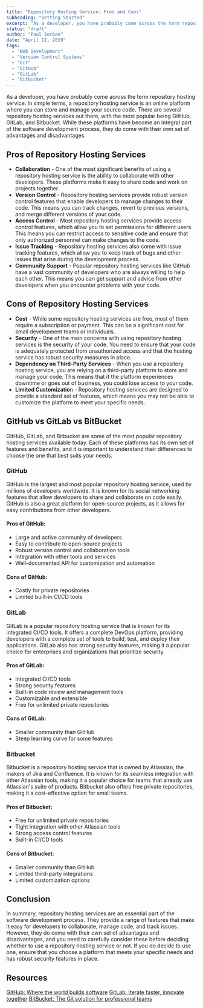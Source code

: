 ```yaml
---
title: "Repository Hosting Service: Pros and Cons"
subheading: "Getting Started"
excerpt: "As a developer, you have probably come across the term repository hosting service. In simple terms, a repository hosting service is an online platform where you can store and manage your source code. There are several repository hosting services out there, with the most popular being GitHub, GitLab, and Bitbucket. While these platforms have become an integral part of the software development process, they do come with their own set of advantages and disadvantages."
status: "draft"
author: "Paul Serban"
date: "April 11, 2019"
tags:
  - "Web Development"
  - "Version Control Systems"
  - "Git"
  - "GitHub"
  - "GitLab"
  - "BitBucket"
---
```


As a developer, you have probably come across the term repository hosting service. In simple terms, a repository hosting service is an online platform where you can store and manage your source code. There are several repository hosting services out there, with the most popular being GitHub, GitLab, and Bitbucket. While these platforms have become an integral part of the software development process, they do come with their own set of advantages and disadvantages.

## Pros of Repository Hosting Services

- **Collaboration** - One of the most significant benefits of using a repository hosting service is the ability to collaborate with other developers. These platforms make it easy to share code and work on projects together.
- **Version Control** - Repository hosting services provide robust version control features that enable developers to manage changes to their code. This means you can track changes, revert to previous versions, and merge different versions of your code.
- **Access Control** - Most repository hosting services provide access control features, which allow you to set permissions for different users. This means you can restrict access to sensitive code and ensure that only authorized personnel can make changes to the code.
- **Issue Tracking** - Repository hosting services also come with issue tracking features, which allow you to keep track of bugs and other issues that arise during the development process.
- **Community Support** - Popular repository hosting services like GitHub have a vast community of developers who are always willing to help each other. This means you can get support and advice from other developers when you encounter problems with your code.

## Cons of Repository Hosting Services

- **Cost** - While some repository hosting services are free, most of them require a subscription or payment. This can be a significant cost for small development teams or individuals.
- **Security** - One of the main concerns with using repository hosting services is the security of your code. You need to ensure that your code is adequately protected from unauthorized access and that the hosting service has robust security measures in place.
- **Dependency on Third-Party Services** - When you use a repository hosting service, you are relying on a third-party platform to store and manage your code. This means that if the platform experiences downtime or goes out of business, you could lose access to your code.
- **Limited Customizatio**n - Repository hosting services are designed to provide a standard set of features, which means you may not be able to customize the platform to meet your specific needs.

## GitHub vs GitLab vs BitBucket

GitHub, GitLab, and Bitbucket are some of the most popular repository hosting services available today. Each of these platforms has its own set of features and benefits, and it is important to understand their differences to choose the one that best suits your needs.

### GitHub

GitHub is the largest and most popular repository hosting service, used by millions of developers worldwide. It is known for its social networking features that allow developers to share and collaborate on code easily. GitHub is also a great platform for open-source projects, as it allows for easy contributions from other developers.

#### Pros of GitHub:

- Large and active community of developers
- Easy to contribute to open-source projects
- Robust version control and collaboration tools
- Integration with other tools and services
- Well-documented API for customization and automation

#### Cons of GitHub:

- Costly for private repositories
- Limited built-in CI/CD tools

### GitLab

GitLab is a popular repository hosting service that is known for its integrated CI/CD tools. It offers a complete DevOps platform, providing developers with a complete set of tools to build, test, and deploy their applications. GitLab also has strong security features, making it a popular choice for enterprises and organizations that prioritize security.

#### Pros of GitLab:

- Integrated CI/CD tools
- Strong security features
- Built-in code review and management tools
- Customizable and extensible
- Free for unlimited private repositories

#### Cons of GitLab:

- Smaller community than GitHub
- Steep learning curve for some features

### Bitbucket

Bitbucket is a repository hosting service that is owned by Atlassian, the makers of Jira and Confluence. It is known for its seamless integration with other Atlassian tools, making it a popular choice for teams that already use Atlassian's suite of products. Bitbucket also offers free private repositories, making it a cost-effective option for small teams.

#### Pros of Bitbucket:

- Free for unlimited private repositories
- Tight integration with other Atlassian tools
- Strong access control features
- Built-in CI/CD tools

#### Cons of Bitbucket:

- Smaller community than GitHub
- Limited third-party integrations
- Limited customization options

## Conclusion

In summary, repository hosting services are an essential part of the software development process. They provide a range of features that make it easy for developers to collaborate, manage code, and track issues. However, they do come with their own set of advantages and disadvantages, and you need to carefully consider these before deciding whether to use a repository hosting service or not. If you do decide to use one, ensure that you choose a platform that meets your specific needs and has robust security features in place.

## Resources
[GitHub: Where the world builds software](https://github.com/)
[GitLab: Iterate faster, innovate together](https://gitlab.com/)
[BitBucket: The Git solution for professional teams](https://bitbucket.com/)